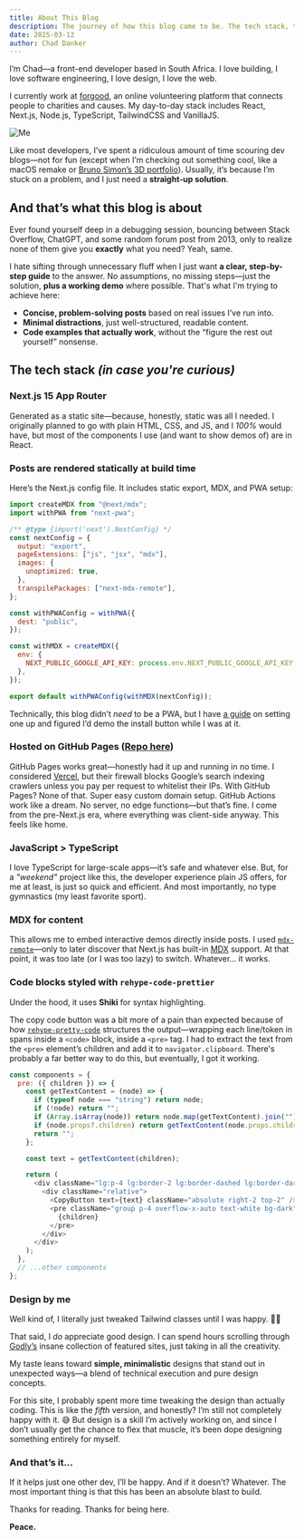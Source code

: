 ```yaml
---
title: About This Blog
description: The journey of how this blog came to be. The tech stack, the design, the process.
date: 2025-03-12
author: Chad Danker
---
```


I’m Chad—a front-end developer based in South Africa. I love building, I love software engineering, I love design, I love the web.

I currently work at [forgood](https://www.forgood.co.za), an online volunteering platform that connects people to charities and causes. My day-to-day stack includes React, Next.js, Node.js, TypeScript, TailwindCSS and VanillaJS.  

![Me](/images/content/about/me/1.png)

Like most developers, I’ve spent a ridiculous amount of time scouring dev blogs—not for fun (except when I’m checking out something cool, like a macOS remake or [Bruno Simon’s 3D portfolio](https://bruno-simon.com/)). Usually, it’s because I’m stuck on a problem, and I just need a **straight-up solution**.  

## And that’s what this blog is about

Ever found yourself deep in a debugging session, bouncing between Stack Overflow, ChatGPT, and some random forum post from 2013, only to realize none of them give you **exactly** what you need? Yeah, same.  

I hate sifting through unnecessary fluff when I just want **a clear, step-by-step guide** to the answer. No assumptions, no missing steps—just the solution, **plus a working demo** where possible. That's what I'm trying to achieve here:  
- **Concise, problem-solving posts** based on real issues I’ve run into.  
- **Minimal distractions**, just well-structured, readable content.  
- **Code examples that actually work**, without the “figure the rest out yourself” nonsense.  

## The tech stack _(in case you're curious)_

### **Next.js 15 App Router**  
Generated as a static site—because, honestly, static was all I needed. I originally planned to go with plain HTML, CSS, and JS, and I *100%* would have, but most of the components I use (and want to show demos of) are in React.  

### **Posts are rendered statically at build time**  
Here’s the Next.js config file. It includes static export, MDX, and PWA setup:  

```javascript
import createMDX from "@next/mdx";
import withPWA from "next-pwa";

/** @type {import('next').NextConfig} */
const nextConfig = {
  output: "export",
  pageExtensions: ["js", "jsx", "mdx"],
  images: {
    unoptimized: true,
  },
  transpilePackages: ["next-mdx-remote"],
};

const withPWAConfig = withPWA({
  dest: "public",
});

const withMDX = createMDX({
  env: {
    NEXT_PUBLIC_GOOGLE_API_KEY: process.env.NEXT_PUBLIC_GOOGLE_API_KEY,
  },
});

export default withPWAConfig(withMDX(nextConfig));
```

Technically, this blog didn’t *need* to be a PWA, but I have [a guide](/post/setting-up-a-pwa-in-nextjs) on setting one up and figured I’d demo the install button while I was at it.  

### **Hosted on GitHub Pages ([Repo here](https://github.com/cdnkr/cdnkr.blog))**
GitHub Pages works great—honestly had it up and running in no time. I considered [Vercel](https://vercel.com/), but their firewall blocks Google’s search indexing crawlers unless you pay per request to whitelist their IPs. With GitHub Pages? None of that. Super easy custom domain setup. GitHub Actions work like a dream. No server, no edge functions—but that’s fine. I come from the pre-Next.js era, where everything was client-side anyway. This feels like home.

### **JavaScript > TypeScript**
I love TypeScript for large-scale apps—it’s safe and whatever else. But, for a _"weekend"_ project like this, the developer experience plain JS offers, for me at least, is just so quick and efficient. And most importantly, no type gymnastics (my least favorite sport).

### **MDX for content**  
This allows me to embed interactive demos directly inside posts. I used [`mdx-remote`](https://www.npmjs.com/package/next-mdx-remote/v/0.5.1)—only to later discover that Next.js has built-in [MDX](https://mdxjs.com/) support. At that point, it was too late (or I was too lazy) to switch. Whatever… it works.   

### **Code blocks styled with `rehype-code-prettier`**
Under the hood, it uses **Shiki** for syntax highlighting.  

The copy code button was a bit more of a pain than expected because of how [`rehype-pretty-code`](https://rehype-pretty.pages.dev/) structures the output—wrapping each line/token in spans inside a `<code>` block, inside a `<pre>` tag. I had to extract the text from the `<pre>` element’s children and add it to `navigator.clipboard`. There's probably a far better way to do this, but eventually, I got it working.  
```javascript
const components = {
  pre: ({ children }) => {
    const getTextContent = (node) => {
      if (typeof node === "string") return node;
      if (!node) return "";
      if (Array.isArray(node)) return node.map(getTextContent).join("");
      if (node.props?.children) return getTextContent(node.props.children);
      return "";
    };

    const text = getTextContent(children);

    return (
      <div className="lg:p-4 lg:border-2 lg:border-dashed lg:border-dark my-8">
        <div className="relative">
          <CopyButton text={text} className="absolute right-2 top-2" />
          <pre className="group p-4 overflow-x-auto text-white bg-dark">
            {children}
          </pre>
        </div>
      </div>
    );
  },
  // ...other components
};
```

### **Design by me**  

Well kind of, I literally just tweaked Tailwind classes until I was happy. 🤷‍♂️  

That said, I *do* appreciate good design. I can spend hours scrolling through [Godly’s](https://godly.website/) insane collection of featured sites, just taking in all the creativity.  

My taste leans toward **simple, minimalistic** designs that stand out in unexpected ways—a blend of technical execution and pure design concepts.  

For this site, I probably spent more time tweaking the design than actually coding. This is like the *fifth* version, and honestly? I’m still not completely happy with it. 😅 But design is a skill I’m actively working on, and since I don’t usually get the chance to flex that muscle, it’s been dope designing something entirely for myself.  

### **And that’s it...**

If it helps just one other dev, I’ll be happy. And if it doesn’t? Whatever. The most important thing is that this has been an absolute blast to build.  

Thanks for reading. Thanks for being here.  

**Peace.**